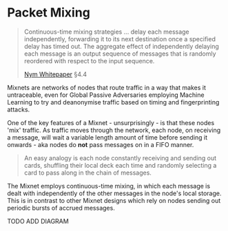 # Packet Mixing

> Continuous-time mixing strategies ... delay each message independently, forwarding it to its next destination once a specified delay has timed out. The aggregate effect of independently delaying each message is an output sequence of messages that is randomly reordered with respect to the input sequence.
>
> [Nym Whitepaper](https://nymtech.net/nym-whitepaper.pdf) §4.4

Mixnets are networks of nodes that route traffic in a way that makes it untraceable, even for Global Passive Adversaries employing Machine Learning to try and deanonymise traffic based on timing and fingerprinting attacks.

One of the key features of a Mixnet - unsurprisingly - is that these nodes 'mix' traffic. As traffic moves through the network, each node, on receiving a message, will wait a variable length amount of time before sending it onwards - aka nodes do **not** pass messages on in a FIFO manner.

> An easy analogy is each node constantly receiving and sending out cards, shuffling their local deck each time and randomly selecting a card to pass along in the chain of messages.

The Mixnet employs continuous-time mixing, in which each message is dealt with independently of the other messages in the node's local storage. This is in contrast to other Mixnet designs which rely on nodes sending out periodic bursts of accrued messages.

TODO ADD DIAGRAM
